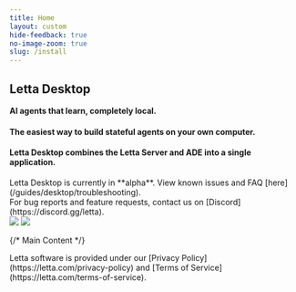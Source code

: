 ```yaml
---
title: Home
layout: custom
hide-feedback: true
no-image-zoom: true
slug: /install
---
```


<style>
  {`
    /* img {
      cursor: pointer !important;
    }
    .rm-Lightbox-trigger {
      cursor: pointer !important;
    }
    [data-rmiz-wrap="visible"],
    [data-rmiz-wrap="hidden"] {
      cursor: pointer !important;
    } */

    .letta-header {
      padding-top: 64px !important;
      padding-bottom: 64px !important;
      background-color: #f6f6f6 !important;
    }

    :is(.dark) .letta-header {
      background-color: #151515 !important;
    }

    .letta-header h1 {
      font-size: 4.0rem !important;
      line-height: 1.1 !important;
      font-weight: 300 !important;
      font-family: Roobert, sans-serif !important;  /* Use regular Roobert instead of Medium */
    }

    .letta-header h2 {
      font-size: 2.5rem !important;
      line-height: 1.1 !important;
      font-weight: 300 !important;
      font-family: Roobert, sans-serif !important;  /* Use regular Roobert instead of Medium */
    }

    .letta-header h3 {
      font-size: 1.5rem !important;
      line-height: 1.1 !important;
      font-weight: 300 !important;
      font-family: Roobert, sans-serif !important;  /* Use regular Roobert instead of Medium */
    }

    .letta-header h4 {
      font-size: 1.0rem !important;
      line-height: 1.1 !important;
      font-weight: 400 !important;
      padding-top: 0.25rem !important;
    }

    .letta-header p {
      font-size: 1.25rem !important;
      line-height: 1.3 !important;
      font-weight: 400 !important;
    }

    .fern-main .landingbody {
      max-width: 1195px !important;
      margin-left: auto !important;
      margin-right: auto !important;
    }

    .letta-header .content-side {
      width: 50% !important;
    }

    .letta-header .code-side {
      width: 50% !important;
    }

    .fern-card {
      background-color: #0707ac !important;
      padding: 14px !important;
      justify-content: center !important;
    }
    .fern-card .text-base {
      font-size: 0.9rem !important;
      color: #FFFFFF !important;
    }
    .fern-card .card-icon {
      background-color: #FFFFFF !important;
      height: 24px !important;
      width: 24px !important;
    }

    :is(.dark) .fern-card {
      background-color: #FF5533 !important;
      padding: 14px !important;
      justify-content: center !important;
    }
    :is(.dark) .fern-card .text-base {
      font-size: 0.9rem !important;
      color: #FFFFFF !important;
    }
    :is(.dark) .fern-card .card-icon {
      background-color: #FFFFFF !important;
      height: 24px !important;
      width: 24px !important;
    }

    .text-intent-warning p {
      font-size: 0.75rem !important;
    }

  `}
</style>
<div className="w-full letta-header">
  <div className="container mx-auto px-8 py-16">
    <div className="max-w-6xl mx-auto">
    <div className="flex flex-row items-start justify-between gap-12">
      <div className="content-side">
        <h2 className="text-7xl mb-6">Letta Desktop</h2>
        <p className="text-3xl font-light mb-4">
          <b>AI agents that learn, completely local.</b>
        </p>
        <h4>The easiest way to build stateful agents on your own computer.</h4>
        <h4>Letta Desktop combines the Letta Server and ADE into a single application.</h4>
        <div className="flex flex-col items-start gap-2 mt-6">
          <Card
              title="Download Letta Desktop for Mac (Apple Silicon)"
              icon="fa-brands fa-apple"
              iconPosition="left"
              href="https://downloads.letta.com/mac/dmg/arm64"
          >
          </Card>
          <Card
              title="Download Letta Desktop for Windows (x64)"
              icon="fa-brands fa-windows"
              iconPosition="left"
              href="https://downloads.letta.com/windows/nsis/x64"
          >
          </Card>
        </div>
        <Warning>
        Letta Desktop is currently in **alpha**. View known issues and FAQ [here](/guides/desktop/troubleshooting).<br />
        For bug reports and feature requests, contact us on [Discord](https://discord.gg/letta).
        </Warning>
      </div>
      <div className="code-side">
        <img className="w-full light" src="/images/letta_desktop_screenshot.png" />
        <img className="w-full dark" src="/images/letta_desktop_screenshot_dark.png" />
      </div>
    </div>
  </div>
  </div>
</div>

{/* Main Content */}
<div className="landingbody max-w-4xl mx-auto px-8 py-12 mt-12 text-center">
<p className="text-1xl font-light mt-8">
Letta software is provided under our [Privacy Policy](https://letta.com/privacy-policy) and [Terms of Service](https://letta.com/terms-of-service).
</p>
</div>
